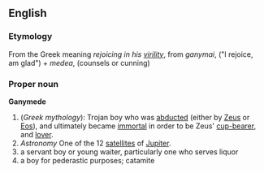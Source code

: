 ==English==
===Etymology===
From the Greek meaning ''rejoicing in his [[virility]]'', from ''ganymai'', ("I rejoice, am glad") + ''medea'', (counsels or cunning) 

===Proper noun===
'''Ganymede'''
{{wikipedia}}
# (''Greek mythology''): Trojan boy who was [[abducted]] (either by [[Zeus]] or [[Eos]]), and ultimately became [[immortal]] in order to be Zeus' [[cup-bearer]], and [[lover]].
# ''Astronomy'' One of the 12 [[satellites]] of [[Jupiter]].
# a servant boy or young waiter, particularly one who serves liquor
# a boy for pederastic purposes; catamite